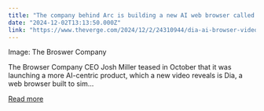 ```yaml
---
title: "The company behind Arc is building a new AI web browser called Dia"
date: "2024-12-02T13:13:50.000Z"
link: "https://www.theverge.com/2024/12/2/24310944/dia-ai-browser-video-arc-the-browser-company"
---
```


Image: The Broswer Company
    

  
The Browser Company  CEO Josh Miller teased in October that it was launching a more AI-centric product, which a new video reveals is Dia, a web browser built to sim...

[Read more](https://www.theverge.com/2024/12/2/24310944/dia-ai-browser-video-arc-the-browser-company)

